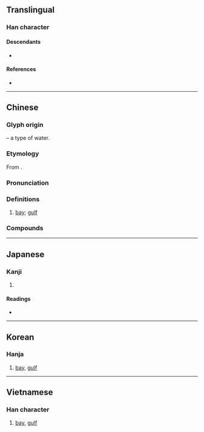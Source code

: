 {{also|湾}}
{{character info/new}}
==Translingual==
{{stroke order|strokes=25}}

===Han character===
{{Han char|rn=85|rad=水|as=22|sn=25|four=32127|canj=EVFN|ids=⿰氵彎}}

====Descendants====
* {{l|mul|湾}}

====References====
* {{Han ref|kx=0664.100|dkj=18823|dj=1072.340|hdz=31798.090|uh=7063|ud=28771|bh=C657|bd=50775}}

----

==Chinese==
{{zh-forms|s=湾}}
{{zh-wp}}

===Glyph origin===
{{Han etym}}
{{Han compound|水|alt1=氵|t1=water|彎|ls=psc|c1=s|c2=p}} – a type of water.

===Etymology===
From {{och-l|彎|bend, curve}}.

===Pronunciation===
{{zh-pron
|m=wān
|c=waan1,waan4
|h=pfs=vân
|md=uăng
|mn=oaiⁿ/oan
|mn-t=uêng1/uang1
|mn-t_note=uêng1 - Chaozhou; uang1 - Shantou
|w=1ue
|mc=y
|oc=y
|cat=n
}}

===Definitions===
{{zh-hanzi}}

# {{lb|zh|geography}} [[bay]]; [[gulf]]

===Compounds===
{{zh-der|臺灣/台灣/台湾|排灣|港灣|海灣|一灣子|亞丁灣|大連灣|峽灣|席特拉灣|幾內亞灣|廣州灣|廣東灣|排灣族|料羅灣|暹羅灣|杭州灣|東京灣|波斯灣|灣洄|灣流|灣澴|灣轉|白沙灣|百家灣|肥沃月灣|膠州灣|谷灣|轉灣抹角|遼東灣|金蘭灣|墨西哥灣|張灣|灣潭|樓子灣|東灣|芝麻灣|瞿家灣|老灣|張家灣|上車灣|北灣|後頭灣|韓灣|馬灣|盧灣|鄒灣|鄭灣|廖灣|過渡灣|趙灣|琚灣|孔灣|江灣|肖灣|黃灣|前灣|付家灣|西李灣|程灣|旗杆灣|李灣|覃灣|吳灣|灣灣|窯灣|潘家灣|玫瑰灣|吳家灣|都鎮灣|譚家灣|松樹灣|田灣|溪丘灣|鞏家灣|楊溪灣|周家灣|施家灣|彭家灣|岩灣|龍灣|寶塔灣|韓家灣|朱灣|楊柳灣|三灣|灣井|黨城灣|鹽池灣|芬蘭灣|金角灣}}

----

==Japanese==
{{ja-kanji forms|湾|灣}}

===Kanji===
{{ja-kanji|grade=|rs=水22|shin=湾}}

# {{ja-kyu sp|湾}}

====Readings====
* {{ja-readings|on=わん|kun=いりこむ}}

----

==Korean==

===Hanja===
{{ko-hanja|hangeul=만|eumhun=|mr=man|y=man}}

# [[bay]], [[gulf]]

----

==Vietnamese==

===Han character===
{{vi-hantu|[[loan]], [[loáng]], [[loãng]], [[vịnh]]|rs=水22}}

# [[bay]], [[gulf]]